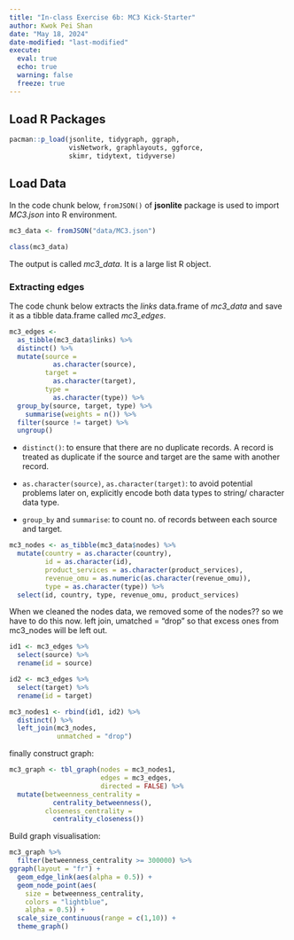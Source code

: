 ```yaml
---
title: "In-class Exercise 6b: MC3 Kick-Starter"
author: Kwok Pei Shan
date: "May 18, 2024"
date-modified: "last-modified"
execute: 
  eval: true
  echo: true
  warning: false
  freeze: true
---
```


## Load R Packages

```r
pacman::p_load(jsonlite, tidygraph, ggraph,
               visNetwork, graphlayouts, ggforce,
               skimr, tidytext, tidyverse)
```

## Load Data

In the code chunk below, `fromJSON()` of **jsonlite** package is used to import *MC3.json* into R environment.

```r
mc3_data <- fromJSON("data/MC3.json")
```

```r
class(mc3_data)
```

The output is called *mc3_data*. It is a large list R object.

### Extracting edges

The code chunk below extracts the *links* data.frame of *mc3_data* and save it as a tibble data.frame called *mc3_edges*.

```r
mc3_edges <- 
  as_tibble(mc3_data$links) %>%
  distinct() %>%
  mutate(source =
           as.character(source),
         target = 
           as.character(target),
         type =
           as.character(type)) %>%
  group_by(source, target, type) %>%
    summarise(weights = n()) %>%
  filter(source != target) %>%
  ungroup()
```

::: {.callout-note text="Things to note"}
-   `distinct()`: to ensure that there are no duplicate records. A record is treated as duplicate if the source and target are the same with another record.

-   `as.character(source)`, `as.character(target)`: to avoid potential problems later on, explicitly encode both data types to string/ character data type.

-   `group_by` and `summarise`: to count no. of records between each source and target.
:::

```r
mc3_nodes <- as_tibble(mc3_data$nodes) %>%
  mutate(country = as.character(country),
         id = as.character(id),
         product_services = as.character(product_services),
         revenue_omu = as.numeric(as.character(revenue_omu)),
         type = as.character(type)) %>%
  select(id, country, type, revenue_omu, product_services)
```

When we cleaned the nodes data, we removed some of the nodes?? so we have to do this now. left join, umatched = "drop" so that excess ones from mc3_nodes will be left out.

```r
id1 <- mc3_edges %>%
  select(source) %>%
  rename(id = source)

id2 <- mc3_edges %>%
  select(target) %>%
  rename(id = target)

mc3_nodes1 <- rbind(id1, id2) %>%
  distinct() %>%
  left_join(mc3_nodes,
            unmatched = "drop")
```

finally construct graph:

```r
mc3_graph <- tbl_graph(nodes = mc3_nodes1,
                       edges = mc3_edges,
                       directed = FALSE) %>%
  mutate(betweenness_centrality =
           centrality_betweenness(),
         closeness_centrality = 
           centrality_closeness())
```

Build graph visualisation:

```r
mc3_graph %>%
  filter(betweenness_centrality >= 300000) %>%
ggraph(layout = "fr") +
  geom_edge_link(aes(alpha = 0.5)) +
  geom_node_point(aes(
    size = betweenness_centrality,
    colors = "lightblue",
    alpha = 0.5)) +
  scale_size_continuous(range = c(1,10)) +
  theme_graph()
```
